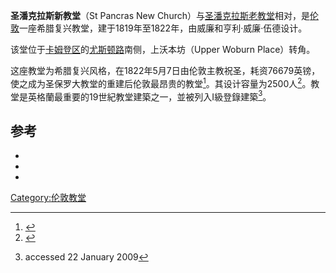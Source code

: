 {{Infobox church
| name             = 圣潘克拉斯新教堂 
| image            = New St Pancras Parish Church.jpg 
| denomination     = [[圣公会|圣公会]]
| architect        = 威廉和亨利·威廉·伍德
| style            = 新古典主义
| constructed_date = 1819
| dedicated_date   = 1822
| address          = [[伦敦|伦敦]][[卡姆登区|卡姆登区]][[尤斯顿路|尤斯顿路]]
| country          = [[英国|英国]]
| phone            = 
| website          =   
}}
'''圣潘克拉斯新教堂'''（St Pancras New Church）与[[圣潘克拉斯老教堂|圣潘克拉斯老教堂]]相对，是[[伦敦|伦敦]]一座希腊复兴教堂，建于1819年至1822年，由威廉和亨利·威廉·伍德设计。

该堂位于[[卡姆登区|卡姆登区]]的[[尤斯顿路|尤斯顿路]]南侧，上沃本坊（Upper Woburn Place）转角。

这座教堂为希腊复兴风格，在1822年5月7日由伦敦主教祝圣，耗资76679英镑，使之成为圣保罗大教堂的重建后伦敦最昂贵的教堂<ref name=survey>{{cite web |url=http://www.british-history.ac.uk/report.aspx?compid=65559 |title=St. Pancras Church |author=Walter H. Godfrey and W. McB. Marcham (editors) |publisher=Institute of Historical Research |year=1952 |work=Survey of London: volume 24: The parish of St Pancras part 4: King’s Cross Neighbourhood |accessdate=12 May 2012 |archive-date=2014-08-29 |archive-url=https://web.archive.org/web/20140829144135/http://www.british-history.ac.uk/report.aspx?compid=65559 |dead-url=no }}</ref>。其设计容量为2500人<ref name=britton>{{cite book |last1=Britton|first1=John  |last2=Pugin |first2=August |title=Illustrations of the Public Buildings of London|url=   |accessdate= |volume= 1 |year= 1825 |publisher= |location= London |pages= 154–166}}</ref>。教堂是英格蘭最重要的19世紀教堂建築之一，並被列入I級登錄建築<ref>{{IoE|478428}} accessed 22 January 2009</ref>。 

==参考==
{{reflist}}
*{{cite book |last1= Palmer|first1=Samuel  |title=St Pancras |url=  |accessdate= |edition= |series= |volume= |year=1870  |origyear= |publisher= |location= London|isbn= }}
*{{cite book |title=Camden Town and Primrose Hill Past |last= Richardson |first=John |authorlink= |year=1991 |publisher= |location= |isbn=0-948667-12-5 |page= |pages= |url= |accessdate=}}
*{{cite book |title=Georgian London |last=Summerson |first=John |authorlink=  |year=1988 |publisher= |location= |isbn=0-7126-2095-8 |page= |pages= |url=https://archive.org/details/georgianlondon0000summ|accessdate=}}
{{伦敦教堂}}
{{coord|51|31|37.76|N|00|07|48.29|W|type:landmark_scale:3000|display=title}}
[[Category:伦敦教堂|Category:伦敦教堂]]